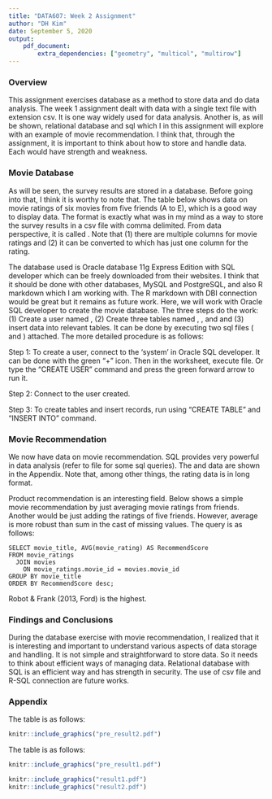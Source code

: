 ```yaml
---
title: "DATA607: Week 2 Assignment"
author: "DH Kim"
date: September 5, 2020
output:
    pdf_document:
        extra_dependencies: ["geometry", "multicol", "multirow"]
---
```


### Overview
This assignment exercises database as a method to store data and do data analysis. The week 1 assignment dealt with data with a single text file with extension csv. It is one way widely used for data analysis. Another is, as will be shown, relational database and sql which I in this assignment will explore with an example of movie recommendation. I think that, through the assignment, it is important to think about how to store and handle data. Each would have strength and weakness. 

### Movie Database
As will be seen, the survey results are stored in a database. Before going into that, I think it is worthy to note that. The table below shows data on movie ratings of six movies from five friends (A to  E), which is a good way to display data. The format is exactly what was in my mind as a way to store the survey results in a csv file with comma delimited. From data perspective, it is called \textit{wide format}. Note that (1) there are multiple columns for movie ratings and (2) it can be converted to \textit{long format} which has just one column for the rating.  

\vspace{1em}

\begin{center}
\begin{tabular}{lccccc}
\hline
    & A & B & C & D & E\\
\hline
Kingsman &5&4&4&4&5\\
GoneGirl &4&3&4&4&2\\ 
Parasite &5&5&4&5&3\\ 
Robot\&Frank&4&5&4&5&5\\
CashBack&3&4&3&3&5\\
ARainyDayInNewYork&2&3&3&2&2\\
\hline
\end{tabular}
\end{center}

\vspace{1em}

The database used is Oracle database 11g Express Edition with SQL developer which can be freely downloaded from their websites. I think that it should be done with other databases, MySQL and PostgreSQL, and also R markdown which I am working with. The R markdown with DBI connection would be great but it remains as future work. Here, we will work with Oracle SQL developer to create the movie database. The three steps do the work: (1) Create a user named \textit{moviedb}, (2) Create three tables named \textit{moving\_ratings}, \textit{friends}, and \textit{movies} and (3) insert data into relevant tables. It can be done by executing two sql files (\textit{setup\_moviedb.sql} and \textit{moviedb.sql}) attached. The more detailed procedure is as follows:

Step 1: To create a user, connect to the 'system' in Oracle SQL developer. It can be done with the green "+" icon. Then in the worksheet, execute \textit{setup\_moviedb.sql} file. Or type the "CREATE USER" command and press the green forward arrow to run it. 

Step 2: Connect to the \textit{moviedb} user created.

Step 3: To create tables and insert records, run \textit{moviedb.sql} using "CREATE TABLE" and "INSERT INTO" command.

### Movie Recommendation
We now have data on movie recommendation. SQL provides very powerful in data analysis (refer to \textit{prac.sql} file for some sql queries). The \textit{movies} and \textit{movie\_ratings} data are shown in the Appendix. Note that, among other things, the rating data is in long format. 

Product recommendation is an interesting field. Below shows a simple movie recommendation by just averaging movie ratings from friends. Another would be just adding the ratings of five friends. However, average is more robust than sum in the cast of missing values. The query is as follows: 

\vspace{1em}

```` 
SELECT movie_title, AVG(movie_rating) AS RecommendScore 
FROM movie_ratings
  JOIN movies
    ON movie_ratings.movie_id = movies.movie_id 
GROUP BY movie_title 
ORDER BY RecommendScore desc;
````

\vspace{1em}

Robot \& Frank (2013, Ford) is the highest.

\vspace{1em}

\begin{center}
\begin{tabular}{lc}
\hline
    &  RecommendScore\\
\hline
Robot\&Frank&4.6\\
Kingsman    &4.4\\
Parasite    &4.4\\ 
CashBack    &3.6\\
GoneGirl    &3.4\\ 
ARainyDayInNewYork&2.4\\
\hline
\end{tabular}
\end{center}


### Findings and Conclusions
During the database exercise with movie recommendation, I realized that it is interesting and important to understand various aspects of data storage and handling. It is not simple and straightforward to store data. So it needs to think about efficient ways of managing data. Relational database with SQL is an efficient way and has strength in security. The use of csv file and R-SQL connection are future works.  

### Appendix
The \textit{movie\_ratings} table is as follows:
```r
knitr::include_graphics("pre_result2.pdf")
```
The \textit{movie} table is as follows:
```r
knitr::include_graphics("pre_result1.pdf")
```

```r
knitr::include_graphics("result1.pdf")
knitr::include_graphics("result2.pdf")
```
